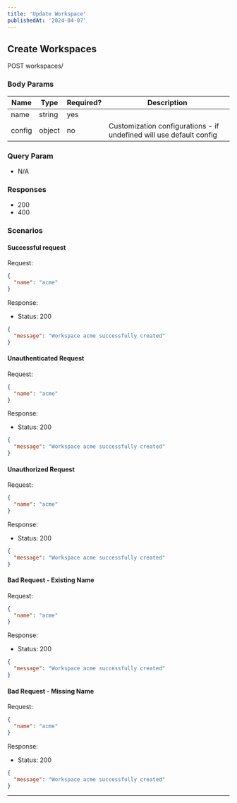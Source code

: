 ```yaml
---
title: 'Update Workspace'
publishedAt: '2024-04-07'
---
```


## Create Workspaces

POST workspaces/

### Body Params

| Name   | Type   | Required? | Description                                                         |
| ------ | ------ | --------- | ------------------------------------------------------------------- |
| name   | string | yes       |                                                                     |
| config | object | no        | Customization configurations - if undefined will use default config |

### Query Param

- N/A

### Responses

- 200
- 400

### Scenarios

#### Successful request

Request:

```json
{
  "name": "acme"
}
```

Response:

- Status: 200

```json
{
  "message": "Workspace acme successfully created"
}
```

#### Unauthenticated Request

Request:

```json
{
  "name": "acme"
}
```

Response:

- Status: 200

```json
{
  "message": "Workspace acme successfully created"
}
```

#### Unauthorized Request

Request:

```json
{
  "name": "acme"
}
```

Response:

- Status: 200

```json
{
  "message": "Workspace acme successfully created"
}
```

#### Bad Request - Existing Name

Request:

```json
{
  "name": "acme"
}
```

Response:

- Status: 200

```json
{
  "message": "Workspace acme successfully created"
}
```

#### Bad Request - Missing Name

Request:

```json
{
  "name": "acme"
}
```

Response:

- Status: 200

```json
{
  "message": "Workspace acme successfully created"
}
```

---
